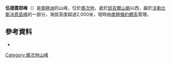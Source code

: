 {{coord|81|13|S|156|20|E|display=title}}

'''伍德蓋耶峰'''（{{lang-en|Woodgyer Peak}}）是[[南極洲|南極洲]]的山峰，位於[[奧次地|奧次地]]，處於[[邱吉爾山脈|邱吉爾山脈]]以西，屬於[[沃勒比斯冰原島峰|沃勒比斯冰原島峰]]的一部分，海拔高度超過2,000米，現時由[[南極條約體系|南極條約體系]]管理。

==參考資料==
*{{usgs-gazetteer}}

{{DEFAULTSORT:Woodgyer Peak}}
[[Category:奧次地山峰|Category:奧次地山峰]]


{{OatesLand-geo-stub}}